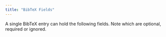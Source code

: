 ```yaml
---
title: "BibTeX Fields"
---
```


A single BibTeX entry can hold the following fields. Note which are optional, required or ignored.



<CardGrid>
    <LinkCard
        href="/fields/fields/address/"
        title="address"
        description="The address of the publisher or institution, typically the city."
    />
    <LinkCard
        href="/fields/annote/"
        title="annote"
        description="Annotations for the bibliography, providing additional context or remarks."
    />
    <LinkCard
        href="/fields/author/"
        title="author"
        description="The authors of the work, typically listed in order of contribution."
    />
    <LinkCard
        href="/fields/booktitle/"
        title="booktitle"
        description="The title of the book when referencing a part of it, such as a chapter."
    />
    <LinkCard
        href="/fields/chapter/"
        title="chapter"
        description="The specific chapter or section number within a larger work."
    />
    <LinkCard
        href="/fields/crossref/"
        title="crossref"
        description="Cross-referencing another BibTeX entry, useful for connecting related works."
    />
    <LinkCard
        href="/fields/doi/"
        title="doi"
        description="The Digital Object Identifier, a unique code for electronic publications."
    />
    <LinkCard
        href="/fields/edition/"
        title="edition"
        description="The edition of the book or publication, often specified for later editions."
    />
    <LinkCard
        href="/fields/editor/"
        title="editor"
        description="The editors of a book or collection, often in place of authors for edited volumes."
    />
    <LinkCard
        href="/fields/email/"
        title="email"
        description="The email address associated with the work or the primary contact."
    />
    <LinkCard
        href="/fields/fields/"
        title="BibTeX Fields"
        description="A comprehensive list of all fields available for defining references in BibTeX."
    />
    <LinkCard
        href="/fields/howpublished/"
        title="howpublished"
        description="The method or medium of publication, especially for unconventional formats."
    />
    <LinkCard
        href="/fields/institution/"
        title="institution"
        description="The institution responsible for the work, often for technical reports."
    />
    <LinkCard
        href="/fields/journal/"
        title="journal"
        description="The academic journal in which the work was published."
    />
    <LinkCard
        href="/fields/month/"
        title="month"
        description="The month of publication, which can be combined with the year field."
    />
    <LinkCard
        href="/fields/note/"
        title="note"
        description="Additional notes or information related to the reference."
    />
    <LinkCard
        href="/fields/number/"
        title="number"
        description="The number of a journal, magazine, technical report, or other serialized publication."
    />
    <LinkCard
        href="/fields/organization/"
        title="organization"
        description="The organization responsible for hosting a conference or publishing a manual."
    />
    <LinkCard
        href="/fields/pages/"
        title="pages"
        description="The page range for the referenced material, usually denoted as start-end."
    />
    <LinkCard
        href="/fields/publisher/"
        title="publisher"
        description="The entity responsible for publishing the work, whether a company or institution."
    />
    <LinkCard
        href="/fields/school/"
        title="school"
        description="The academic institution where a thesis or dissertation was presented."
    />
    <LinkCard
        href="/fields/series/"
        title="series"
        description="The series of books or journals in which the work was published."
    />
    <LinkCard
        href="/fields/title/"
        title="title"
        description="The main title of the referenced work."
    />
    <LinkCard
        href="/fields/type/"
        title="type"
        description="The specific type of a technical report or thesis."
    />
    <LinkCard
        href="/fields/volume/"
        title="volume"
        description="The volume of a book or journal, especially for multi-volume works."
    />
    <LinkCard
        href="/fields/year/"
        title="year"
        description="The year of publication or presentation of the work."
    />
</CardGrid>
